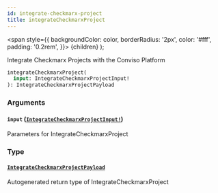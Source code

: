 ```yaml
---
id: integrate-checkmarx-project
title: integrateCheckmarxProject
---
```


<span
style={{
      backgroundColor: color,
      borderRadius: '2px',
      color: '#fff',
      padding: '0.2rem',
    }}>
{children}
</span>
);

Integrate Checkmarx Projects with the Conviso Platform

```graphql
integrateCheckmarxProject(
  input: IntegrateCheckmarxProjectInput!
): IntegrateCheckmarxProjectPayload

```

### Arguments

#### `input` ([`IntegrateCheckmarxProjectInput!`](/api/inputs/integrate-checkmarx-project-input))

Parameters for IntegrateCheckmarxProject

### Type

#### [`IntegrateCheckmarxProjectPayload`](/api/objects/integrate-checkmarx-project-payload)

Autogenerated return type of IntegrateCheckmarxProject
